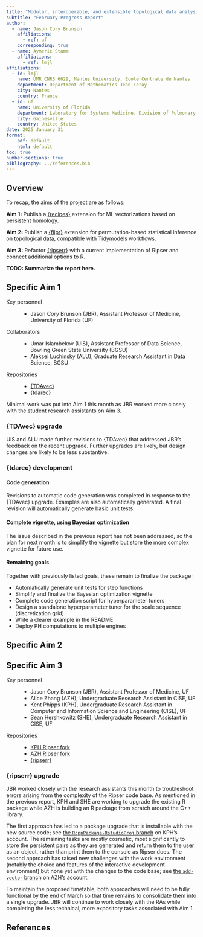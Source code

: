 ```yaml
---
title: "Modular, interoperable, and extensible topological data analysis in R"
subtitle: "February Progress Report"
author:
  - name: Jason Cory Brunson
    affiliations:
      - ref: uf
    corresponding: true
  - name: Aymeric Stamm
    affiliations: 
      - ref: lmjl
affiliations:
  - id: lmjl
    name: UMR CNRS 6629, Nantes University, Ecole Centrale de Nantes
    department: Department of Mathematics Jean Leray
    city: Nantes
    country: France
  - id: uf
    name: University of Florida
    department: Laboratory for Systems Medicine, Division of Pulmonary, Critical Care, and Sleep Medicine
    city: Gainesville
    country: United States
date: 2025 January 31
format:
    pdf: default
    html: default
toc: true
number-sections: true
bibliography: ../references.bib
---
```


## Overview {-}

To recap, the aims of the project are as follows:

**Aim 1:**
Publish a [{recipes}](https://recipes.tidymodels.org) extension for ML vectorizations based on persistent homology.

**Aim 2:**
Publish a [{flipr}](https://lmjl-alea.github.io/flipr/) extension for permutation-based statistical inference on topological data, compatible with Tidymodels workflows.

**Aim 3:**
Refactor [{ripserr}](https://github.com/tdaverse/ripserr/) with a current implementation of Ripser and connect additional options to R.

**TODO: Summarize the report here.**

## Specific Aim 1

Key personnel

: * Jason Cory Brunson (JBR), Assistant Professor of Medicine, University of Florida (UF)

Collaborators

: * Umar Islambekov (UIS), Assistant Professor of Data Science, Bowling Green State University (BGSU)
* Aleksei Luchinsky (ALU), Graduate Research Assistant in Data Science, BGSU

Repositories

: * [{TDAvec}](https://github.com/uislambekov/TDAvec/)
* [{tdarec}](https://github.com/corybrunson/tdarec)

Minimal work was put into Aim 1 this month as JBR worked more closely with the student research assistants on Aim 3.

### {TDAvec} upgrade

UIS and ALU made further revisions to {TDAvec} that addressed JBR's feedback on the recent upgrade.
Further upgrades are likely, but design changes are likely to be less substantive.

### {tdarec} development

#### Code generation

Revisions to automatic code generation was completed in response to the {TDAvec} upgrade.
Examples are also automatically generated.
A final revision will automatically generate basic unit tests.

#### Complete vignette, using Bayesian optimization

The issue described in the previous report has not been addressed, so the plan for next month is to simplify the vignette but store the more complex vignette for future use.

#### Remaining goals

Together with previously listed goals, these remain to finalize the package:

* Automatically generate unit tests for step functions
* Simplify and finalize the Bayesian optimization vignette
* Complete code generation script for hyperparameter tuners
* Design a standalone hyperparameter tuner for the scale sequence (discretization grid)
* Write a clearer example in the README
* Deploy PH computations to multiple engines

## Specific Aim 2



## Specific Aim 3

Key personnel

: * Jason Cory Brunson (JBR), Assistant Professor of Medicine, UF
* Alice Zhang (AZH), Undergraduate Research Assistant in CISE, UF
* Kent Phipps (KPH), Undergraduate Research Assistant in Computer and Information Science and Engineering (CISE), UF
* Sean Hershkowitz (SHE), Undergraduate Research Assistant in CISE, UF

Repositories

: * [KPH Ripser fork](https://github.com/strongKs/ripser/)
* [AZH Ripser fork](https://github.com/resetdisconnect/ripser/)
* [{ripserr}](https://github.com/tdaverse/ripserr/)

### {ripserr} upgrade

JBR worked closely with the research assistants this month to troubleshoot errors arising from the complexity of the Ripser code base.
As mentioned in the previous report, KPH and SHE are working to upgrade the existing R package while AZH is building an R package from scratch around the C++ library.

The first approach has led to a package upgrade that is installable with the new source code; see [the `RcppPackage-RstudioProj` branch](https://github.com/StrongKs/ripser/tree/RcppPackage-RstudioProj) on KPH's account. The remaining tasks are mostly cosmetic, most significantly to store the persistent pairs as they are generated and return them to the user as an object, rather than print them to the console as Ripser does.
The second approach has raised new challenges with the work environment (notably the choice and features of the interactive development environment) but none yet with the changes to the code base; see [the `add-vector` branch](https://github.com/resetdisconnect/ripser/tree/add-vector) on AZH's account.

To maintain the proposed timetable, both approaches will need to be fully functional by the end of March so that time remains to consolidate them into a single upgrade.
JBR will continue to work closely with the RAs while completing the less technical, more expository tasks associated with Aim 1.

## References {-}
